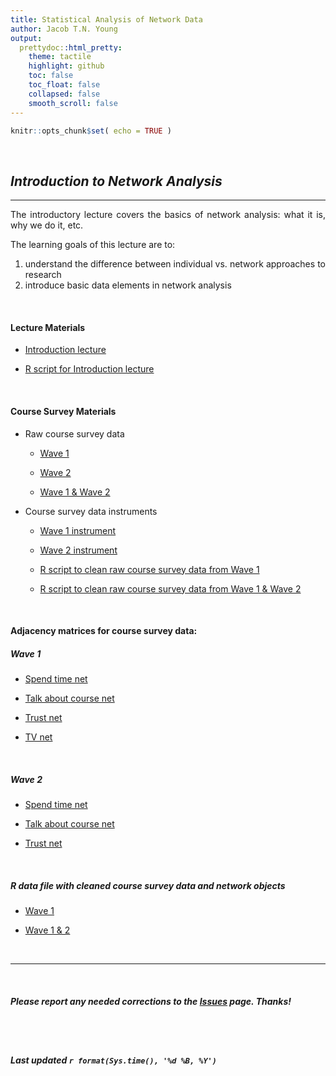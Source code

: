 ```yaml
---
title: Statistical Analysis of Network Data
author: Jacob T.N. Young
output:
  prettydoc::html_pretty:
    theme: tactile
    highlight: github
    toc: false
    toc_float: false
    collapsed: false
    smooth_scroll: false
---
```


<style>
body {
text-align: justify}
</style>

```r
knitr::opts_chunk$set( echo = TRUE )
```

<br>

## *Introduction to Network Analysis*  
____

The introductory lecture covers the basics of network analysis: what it is, why we do it, etc. 

The learning goals of this lecture are to:   

  1) understand the difference between individual vs. network approaches to research   
  2) introduce basic data elements in network analysis

<br>


#### Lecture Materials

 + [Introduction lecture](lectures/lecture-01-introduction.pdf) 
 
 + [R script for Introduction lecture](lecture_syntax/intro.lecture.syntax.R)

<br>

#### Course Survey Materials

 + Raw course survey data
   + [Wave 1]()
   
   + [Wave 2]()
   
   + [Wave 1 & Wave 2]()
 
 
  + Course survey data instruments
    + [Wave 1 instrument]() 
    
    + [Wave 2 instrument]()
    
    + [R script to clean raw course survey data from Wave 1]()
    
    + [R script to clean raw course survey data from Wave 1 & Wave 2]()
 
<br>
 
#### Adjacency matrices for course survey data:

##### Wave 1

  + [Spend time net]()
  
  + [Talk about course net]()
  
  + [Trust net]()
  
  + [TV net]()

<br>

##### Wave 2

  + [Spend time net]()
  
  + [Talk about course net]()
  
  + [Trust net]()

<br>  

##### R data file with cleaned course survey data and network objects
  
  + [Wave 1]()
  
  + [Wave 1 & 2]()

<br>

____

<br>

##### ***Please*** report any needed corrections to the [Issues](https://github.com/jacobtnyoung/SAND/issues) page. Thanks!

<br>
<br>


###### ***Last updated `r format(Sys.time(), '%d %B, %Y')`***